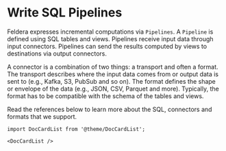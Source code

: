 # Write SQL Pipelines

Feldera expresses incremental computations via `Pipelines`. A `Pipeline` is defined using SQL tables and views. Pipelines receive input data
through input connectors. Pipelines can send the results computed by views to destinations via output connectors.

A connector is a combination of two things: a transport and often a format. The transport describes where the input data comes from or output data is sent to (e.g., Kafka,
S3, PubSub and so on). The format defines the shape or envelope of the data (e.g., JSON, CSV, Parquet and more). Typically, the format has to be compatible
with the schema of the tables and views.

Read the references below to learn more about the SQL, connectors and formats that we support.

```mdx-code-block
import DocCardList from '@theme/DocCardList';

<DocCardList />
```
